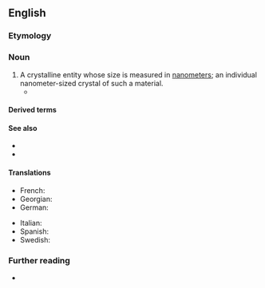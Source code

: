 ==English==

===Etymology===
{{prefix|en|nano|crystal}}

===Noun===
{{en-noun}}

# A crystalline entity whose size is measured in [[nanometer]]s; an individual nanometer-sized crystal of such a material.
#* {{quote-journal|en|author=Joanna Klein|title=How a Mysterious Bacteria Almost Gave You a Better TV|work=The New York Times|date=2016-05-06|url=https://www.nytimes.com/2016/05/06/science/quantum-dots.html|issn=0362-4331|passage=Dr. Berger and his colleagues created their multisize '''nanocrystals''' with one enzyme, in water at room temperature.}}

====Derived terms====
{{der2|en
|nanocrystalline
|nanocrystallography
|nanocrystallization
|heteronanocrystal}}

====See also====
* {{l|en|nanoparticle}}
* {{l|en|quantum dot}}

====Translations====
{{trans-top|nanometer sized crystal}}
* French: {{t+|fr|nanocristal|m}}
* Georgian: {{t|ka|ნანოკრისტალი}}
* German: {{t|de|Nanokristall|m}}
{{trans-mid}}
* Italian: {{t|it|nanocristallo|m}}
* Spanish: {{t|es|nanocristal|m}}
* Swedish: {{t|sv|nanokristall|c}}
{{trans-bottom}}

===Further reading===
* {{pedia}}